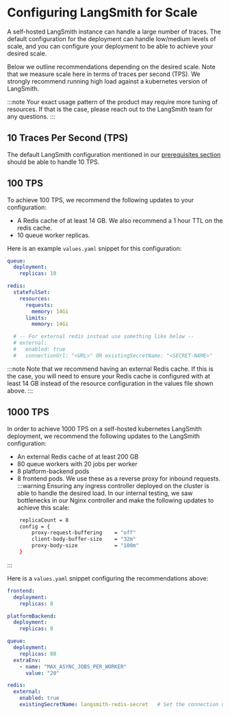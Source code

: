 # Configuring LangSmith for Scale

A self-hosted LangSmith instance can handle a large number of traces. The default configuration for the deployment can handle low/medium levels of scale, and you can configure your deployment to be able to achieve your desired scale.

Below we outline recommendations depending on the desired scale. Note that we measure scale here in terms of traces per second (TPS). We strongly recommend running high load against a kubernetes version of LangSmith. 

:::note
Your exact usage pattern of the product may require more tuning of resources. If that is the case, please reach out to the LangSmith team for any questions.
:::

## 10 Traces Per Second (TPS)
The default LangSmith configuration mentioned in our [prerequisites section](../installation/kubernetes#prerequisites) should be able to handle 10 TPS. 

## 100 TPS
To achieve 100 TPS, we recommend the following updates to your configuration:
- A Redis cache of at least 14 GB. We also recommend a 1 hour TTL on the redis cache.
- 10 queue worker replicas.

Here is an example `values.yaml` snippet for this configuration:
```yaml
queue:
  deployment:
    replicas: 10

redis:
  statefulSet:
    resources:
      requests:
        memory: 14Gi
      limits:
        memory: 14Gi

  # -- For external redis instead use something like below --
  # external:
  #   enabled: true
  #   connectionUrl: "<URL>" OR existingSecretName: "<SECRET-NAME>"
```

:::note
Note that we recommend having an external Redis cache. If this is the case, you will need to ensure your Redis cache is configured with at least 14 GB instead of the resource configuration in the values file shown above.
:::

## 1000 TPS
In order to achieve 1000 TPS on a self-hosted kubernetes LangSmith deployment, we recommend the following updates to the LangSmith configuration:
- An external Redis cache of at least 200 GB
- 80 queue workers with 20 jobs per worker
- 8 platform-backend pods
- 8 frontend pods. We use these as a reverse proxy for inbound requests.
:::warning
Ensuring any ingress controller deployed on the cluster is able to handle the desired load. In our internal testing, we saw bottlenecks in our Nginx controller and make the following updates to achieve this scale:
```bash
    replicaCount = 8
    config = {
        proxy-request-buffering    = "off"
        client-body-buffer-size    = "32m"
        proxy-body-size            = "100m"
    }
```
:::

Here is a `values.yaml` snippet configuring the recommendations above:
```yaml
frontend:
  deployment:
    replicas: 8

platformBackend:
  deployment:
    replicas: 8

queue:
  deployment:
    replicas: 80
  extraEnv:
    - name: "MAX_ASYNC_JOBS_PER_WORKER"
      value: "20"

redis:
  external:
    enabled: true
    existingSecretName: langsmith-redis-secret   # Set the connection url for your external Redis instance (200+ GB)
```